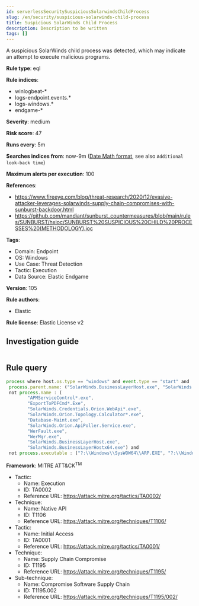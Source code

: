 ```yaml
---
id: serverlessSecuritySuspiciousSolarwindsChildProcess
slug: /en/security/suspicious-solarwinds-child-process
title: Suspicious SolarWinds Child Process
description: Description to be written
tags: []
---
```


<div id="suspicious-solarwinds-child-process"></div>

A suspicious SolarWinds child process was detected, which may indicate an attempt to execute malicious programs.

**Rule type**: eql

**Rule indices**: 

* winlogbeat-*
* logs-endpoint.events.*
* logs-windows.*
* endgame-*

**Severity**: medium

**Risk score**: 47

**Runs every**: 5m

**Searches indices from**: now-9m ([Date Math format](((ref))/common-options.html#date-math), see also <DocLink id="serverlessSecurityRulesUiCreate" section="set-the-rules-schedule">`Additional look-back time`</DocLink>)

**Maximum alerts per execution**: 100

**References**: 

* https://www.fireeye.com/blog/threat-research/2020/12/evasive-attacker-leverages-solarwinds-supply-chain-compromises-with-sunburst-backdoor.html
* https://github.com/mandiant/sunburst_countermeasures/blob/main/rules/SUNBURST/hxioc/SUNBURST%20SUSPICIOUS%20CHILD%20PROCESSES%20(METHODOLOGY).ioc

**Tags**: 

* Domain: Endpoint
* OS: Windows
* Use Case: Threat Detection
* Tactic: Execution
* Data Source: Elastic Endgame

**Version**: 105

**Rule authors**: 

* Elastic

**Rule license**: Elastic License v2

## Investigation guide

```markdown

```

## Rule query

```js
process where host.os.type == "windows" and event.type == "start" and
 process.parent.name: ("SolarWinds.BusinessLayerHost.exe", "SolarWinds.BusinessLayerHostx64.exe") and
 not process.name : (
        "APMServiceControl*.exe",
        "ExportToPDFCmd*.Exe",
        "SolarWinds.Credentials.Orion.WebApi*.exe",
        "SolarWinds.Orion.Topology.Calculator*.exe",
        "Database-Maint.exe",
        "SolarWinds.Orion.ApiPoller.Service.exe",
        "WerFault.exe",
        "WerMgr.exe",
        "SolarWinds.BusinessLayerHost.exe",
        "SolarWinds.BusinessLayerHostx64.exe") and
 not process.executable : ("?:\\Windows\\SysWOW64\\ARP.EXE", "?:\\Windows\\SysWOW64\\lodctr.exe", "?:\\Windows\\SysWOW64\\unlodctr.exe")

```

**Framework**: MITRE ATT&CK<sup>TM</sup>

* Tactic:
    * Name: Execution
    * ID: TA0002
    * Reference URL: https://attack.mitre.org/tactics/TA0002/
* Technique:
    * Name: Native API
    * ID: T1106
    * Reference URL: https://attack.mitre.org/techniques/T1106/
* Tactic:
    * Name: Initial Access
    * ID: TA0001
    * Reference URL: https://attack.mitre.org/tactics/TA0001/
* Technique:
    * Name: Supply Chain Compromise
    * ID: T1195
    * Reference URL: https://attack.mitre.org/techniques/T1195/
* Sub-technique:
    * Name: Compromise Software Supply Chain
    * ID: T1195.002
    * Reference URL: https://attack.mitre.org/techniques/T1195/002/

